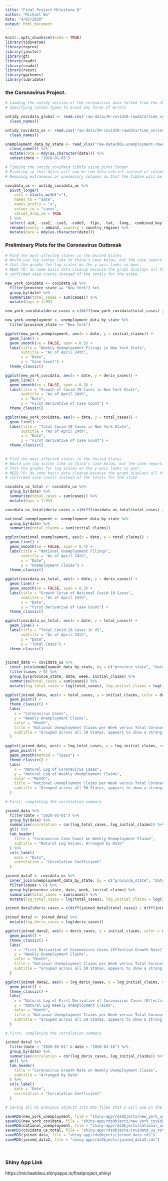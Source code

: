 ```yaml
---
title: "Final Project Milestone 8"
author: "Michael Wu"
date: "4/03/2020"
output: html_document
---
```


```r
knitr::opts_chunk$set(echo = TRUE)
library(tidyverse)
library(reprex)
library(janitor)
library(gt)
library(readr)
library(readxl)
library(rvest)
library(ggthemes)
library(lubridate)
```

### the Coronavirus Project.



```r
# Loading the untidy version of the coronavirus data forked from the Johns Hopkins' GitHub repo
# Specifying column types to avoid any forms of errors

untidy_covidata_global <- read.csv('raw-data/JH-covid19-rawdata/time_series_covid19_confirmed_global.csv') %>%
  clean_names()

untidy_covidata_us <- read.csv('raw-data/JH-covid19-rawdata/time_series_covid19_confirmed_US.csv') %>%
  clean_names()

unemployment_data_by_state <- read_xlsx("raw-data/DOL-unemployment-rawdata/weekly_unemployment_claims.xlsx") %>%
  clean_names() %>%
  mutate(date = mdy(as.character(date))) %>%
  subset(date > "2020-01-05")

```


```r
# Tidying the untidy_covidata tibble using pivot_longer
# Pivoting so that dates will now be row data entries instead of columns as they were originally
# Removing extraneous or unecessary columns so that the tibble will be smaller, these are huge data tables

covidata_us <- untidy_covidata_us %>%
  pivot_longer(
    cols = starts_with("x"),
    names_to = "date",
    names_prefix = "x",
    values_to = "cases",
    values_drop_na = TRUE
  ) %>%
  select(-uid, -iso2, -iso3, -code3, -fips, -lat, -long, -combined_key) %>%
  rename(county = admin2, country = country_region) %>%
  mutate(date = mdy(as.character(date))) 
```



### Preliminary Plots for the Coronavirus Outbreak


```r
# Find the most affected states in the United States
# Would use log scales like in China's case below, but the case reporting is so erratic
# that the graphs for log scales on the y-axis looks so poor.
# NEED TO: do some basic data cleanup because the graph displays all the county-wide 
# confirmed case counts instead of the totals for the state

new_york_covidata <- covidata_us %>%
  filter(province_state == "New York") %>%
  group_by(date) %>%
  summarize(total_cases = sum(cases)) %>%
  mutate(days = 1:93)

new_york_covidata$deriv_cases = c(diff(new_york_covidata$total_cases) / diff(new_york_covidata$days), NA)

new_york_unemployment <- unemployment_data_by_state %>%
  filter(province_state == "New York")

ggplot(new_york_unemployment, aes(x = date, y = initial_claims)) +
  geom_line() +
  geom_smooth(se = FALSE, span = 0.5) +
  labs(title = "Weekly Unemployment Filings in New York State",
       subtitle = "As of April 24th",
       x = "Date",
       y = "Case Count") +
  theme_classic()

ggplot(new_york_covidata, aes(x = date, y = deriv_cases)) +
  geom_line() +
  geom_smooth(se = FALSE, span = 0.3) +
  labs(title = "Growth of Covid-19 Cases in New York State",
       subtitle = "As of April 24th",
       x = "Date",
       y = "First Derivative of Case Count") +
  theme_classic()

ggplot(new_york_covidata, aes(x = date, y = total_cases)) +
  geom_line() +
  labs(title = "Total Covid-19 Cases in New York State",
       subtitle = "As of April 24th",
       x = "Date",
       y = "First Derivative of Case Count") +
  theme_classic()
  
```


```r
# Find the most affected states in the United States
# Would use log scales like in China's case below, but the case reporting is so erratic
# that the graphs for log scales on the y-axis looks so poor.
# NEED TO: do some basic data cleanup because the graph displays all the county-wide 
# confirmed case counts instead of the totals for the state

covidata_us_total <- covidata_us %>%
  group_by(date) %>%
  summarize(total_cases = sum(cases)) %>%
  mutate(days = 1:93)

covidata_us_total$deriv_cases = c(diff(covidata_us_total$total_cases) / diff(covidata_us_total$days), NA)

national_unemployment <- unemployment_data_by_state %>%
  group_by(date) %>%
  summarize(total_claims = sum(initial_claims))

ggplot(national_unemployment, aes(x = date, y = total_claims)) +
  geom_line() +
  geom_smooth(se = FALSE, span = 0.4) +
  labs(title = "National Unemployment Filings",
       subtitle = "As of April 24th",
       x = "Date",
       y = "Unemployment Claims") +
  theme_classic()

ggplot(covidata_us_total, aes(x = date, y = deriv_cases)) +
  geom_line() +
  geom_smooth(se = FALSE, span = 0.3) +
  labs(title = "Growth Curve of National Covid-19 Cases",
       subtitle = "As of April 24th",
       x = "Date",
       y = "First Derivative of Case Count") +
  theme_classic()

ggplot(covidata_us_total, aes(x = date, y = total_cases)) +
  geom_line() +
  labs(title = "Total Covid-19 Cases in US",
       subtitle = "As of April 24th",
       x = "Date",
       y = "Total Cases") +
  theme_classic()
  
```

```r

joined_data <- covidata_us %>%
  inner_join(unemployment_data_by_state, by = c("province_state", "date")) %>%
  filter(cases > 0) %>%
  group_by(province_state, date, week, initial_claims) %>%
  summarize(total_cases = sum(cases)) %>%
  mutate(log_total_cases = log(total_cases), log_initial_claims = log(initial_claims))

ggplot(joined_data, aes(x = total_cases, y = initial_claims, color = date)) +
  geom_point() +
  theme_classic() +
  labs(
    x = "Coronavirus Cases",
    y = "Weekly Unemployment Claims",
    color = "Month",
    title = "National Unemployment Claims per Week versus Total Coronavirus Cases",
    subtitle = "Grouped across all 50 States, appears to show a strong positive correlation"
  )

ggplot(joined_data, aes(x = log_total_cases, y = log_initial_claims, color = date)) +
  geom_point() +
  geom_smooth(method = "loess") +
  theme_classic() +
  labs(
    x = "Natural Log of Coronavirus Cases",
    y = "Natural Log of Weekly Unemployment Claims",
    color = "Month",
    title = "National Unemployment Claims per Week versus Total Coronavirus Cases",
    subtitle = "Grouped across all 50 States, appears to show a strong positive correlation"
  )
```

```r
# First, completing the correlation summary

joined_data %>%
  filter(date > "2020-03-01") %>%
  group_by(date) %>%
  summarise(correlation = cor(log_total_cases, log_initial_claims)) %>%
  gt() %>%
  tab_header(
    title = "Coronavirus Case Count on Weekly Unemployment Claims",
    subtitle = "Natural Log Values, Arranged by Date"
  ) %>%
  cols_label(
    date = "Date",
    correlation = "Correlation Coefficient"
  )
```

```r

joined_data2 <- covidata_us %>%
  inner_join(unemployment_data_by_state, by = c("province_state", "date")) %>%
  filter(cases > 0) %>%
  group_by(province_state, date, week, initial_claims) %>%
  summarize(total_cases = sum(cases)) %>%
  mutate(log_total_cases = log(total_cases), log_initial_claims = log(initial_claims))

joined_data2$deriv_cases = c(diff(joined_data2$total_cases) / diff(joined_data2$week), NA)

joined_data2 <- joined_data2 %>%
  mutate(log_deriv_cases = log(deriv_cases))

ggplot(joined_data2, aes(x = deriv_cases, y = initial_claims, color = date)) +
  geom_point() +
  theme_classic() +
  labs(
    x = "First Derivative of Coronavirus Cases (Effective Growth Rate)",
    y = "Weekly Unemployment Claims",
    color = "Month",
    title = "National Unemployment Claims per Week versus Total Coronavirus Cases",
    subtitle = "Grouped across all 50 States, appears to show a strong positive correlation"
  )

ggplot(joined_data2, aes(x = log_deriv_cases, y = log_initial_claims, color = date)) +
  geom_point() +
  theme_classic() +
  labs(
    x = "Natural Log of First Derivative of Coronavirus Cases (Effective Growth Rate)",
    y = "Natural Log Weekly Unemployment Claims",
    color = "Month",
    title = "National Unemployment Claims per Week versus Total Coronavirus Cases",
    subtitle = "Grouped across all 50 States, appears to show a strong positive correlation"
  )
```

```r
# First, completing the correlation summary

joined_data2 %>%
  filter(date > "2020-03-01" & date < "2020-04-18") %>%
  group_by(date) %>%
  summarise(correlation = cor(log_deriv_cases, log_initial_claims)) %>%
  gt() %>%
  tab_header(
    title = "Coronavirus Growth Rate on Weekly Unemployment Claims",
    subtitle = "Arranged by Date"
  ) %>%
  cols_label(
    date = "Date",
    correlation = "Correlation Coefficient"
  )
```


```r
# Saving all my previous objects into RDS files that I will use in the shiny app

saveRDS(new_york_unemployment, file = "shiny-app/rdsObjects/new_york_unemployment.rds")
saveRDS(new_york_covidata, file = "shiny-app/rdsObjects/new_york_covidata.rds")
saveRDS(national_unemployment, file = "shiny-app/rdsObjects/national_unemployment.rds")
saveRDS(covidata_us_total, file = "shiny-app/rdsObjects/covidata_us_total.rds")
saveRDS(joined_data, file = "shiny-app/rdsObjects/joined_data.rds")
saveRDS(joined_data2, file = "shiny-app/rdsObjects/joined_data2.rds")


```



$~$

### Shiny App Link

https://michaeldwu.shinyapps.io/finalproject_shiny/

$~$
